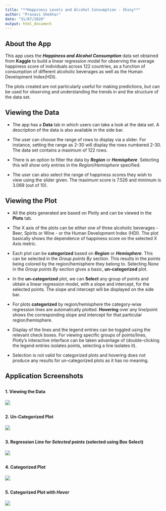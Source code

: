 ```yaml
---
title: "**Happiness Levels and Alcohol Consumption - Shiny**"
author: "Pranavi Shekhar"
date: "31/07/2020"
output: html_document
---
```


## **About the App**

This app uses the ***Happiness and Alcohol Consumption*** data set obtained from **Kaggle** to build a linear regression model for observing the average happiness score of individuals across 122 countries, as a function of consumption of different alcoholic beverages as well as the Human Development Index(HDI).

The plots created are not particularly useful for making predictions, but can be used for observing and understanding the trends in and the structure of the data set.

## **Viewing the Data**

- The app has a **Data** tab in which users can take a look at the data set. A description of the data is also available in the side bar.  

- The user can choose the range of rows to display via a slider. For instance, setting the range as 2-30 will display the rows numbered 2-30. The data set contains a maximum of 122 rows. 

- There is an option to filter the data by ***Region*** or ***Hemisphere***. Selecting this will show only entries in the *Region*/*Hemisphere* specified.  

- The user can also select the range of happiness scores they wish to view using the slider given. The maximum score is 7.526 and minimum is 3.069 (out of 10).

## **Viewing the Plot**

- All the plots generated are based on Plotly and can be viewed in the **Plots** tab.  

- The X axis of the plots can be either one of three alcoholic beverages - Beer, Spirits or Wine - or the Human Development Index (HDI). The plot basically shows the dependence of happiness score on the selected X Axis metric. 

- Each plot can be **categorized** based on ***Region*** or ***Hemisphere***. This can be selected in the *Group points By* section. This results in the points being colored by the region/hemisphere they belong to. Selecting *None* in the *Group points By* section gives a basic, **un-categorized** plot.  

- In the **un-categorized** plot, we can **Select** any group of points and obtain a linear regression model, with a slope and intercept, for the selected points. The slope and intercept will be displayed on the side bar.  

- For plots **categorized** by region/hemisphere the category-wise regression lines are automatically plotted. **Hovering** over any line/point shows the corresponding slope and intercept for that particular region/hemisphere.  

- Display of the lines and the legend entries can be toggled using the relevant check boxes. For viewing specific groups of points/lines, Plotly's interactive interface can be taken advantage of (double-clicking the legend entries isolates points, selecting a line isolates it).  

- Selection is not valid for categorized plots and hovering does not produce any results for un-categorized plots as it has no meaning.  

## **Application Screenshots**

##  
##  

#### **1. Viewing the Data**

![](data.jpg)

## 
#### **2. Un-Categorized Plot**

![](plot1.jpg)

##      
#### **3. Regression Line for** ***Selected*** **points (selected using Box Select)**

![](plot2.jpg)

##      
#### **4. Categorized Plot**

![](plot3.jpg)

##   
#### **5. Categorized Plot with** ***Hover***

![](plot4.jpg)



